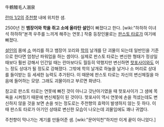 牛鶴鰻毛人溺泉

[[란마 1/2]]의 [[주천향]] 내에 위치한 샘. 

2500년 전 '''뱀장어와 학을 쥐고 소에 올라탄 설인'''이 빠졌다고 한다. [wiki:"하하하 이녀석 하하하"본격 우주를 느끼게 해주는 연못.] 작중 등장인물로는 [[판스토 타로]]가 여기에 빠졌다.

[[설인]]의 몸에 [[소]] 머리를 하고 뱀장어 꼬리와 [[학]]의 날개를 단 괴물이 되는데 일반인을 기준으로 한다면 엄청난 파워업을 하는 셈이다. 실제로 판스토 타로는 변신한 형태가 정상일 때보다 훨씬 강해서 인간일 때는 란마보다도 월등히 약했지만 변신하면 [[핫포사이]]와도 어느 정도 상대가 될 정도로 강해졌다. 그밖에 학의 날개로 하늘을 날거나 소 머리로 상대를 들이받는 등 세세한 능력도 추가된다. 이 때문에 판스토 타로는 자신의 변신체질을 마음에 들어하는 모양. 그래도 괴물이라고 부르면 화낸다.

참고로 판스토 타로는 연못에 빠진 것이 아니고 갓난아기였을 때 핫포사이가 그 샘에 목욕을 시켜줬기 때문에 변신체질이 된 것이다. 핫포사이 역시 연못에 손을 적셨는데도 변신하지 않을 것을 보면 손을 씻는 정도로는 주천향의 효력이 발생하지 않는 듯 하다. 이때 판스토 타로가 아기인 상태로 변신한 모습이 나오는데 괴물임에도 꽤나 귀엽다.

주천향이 막나가는 계기를 만들어준 샘. [wiki:"문어익천"하지만 이게 끝이 아니었다.]
